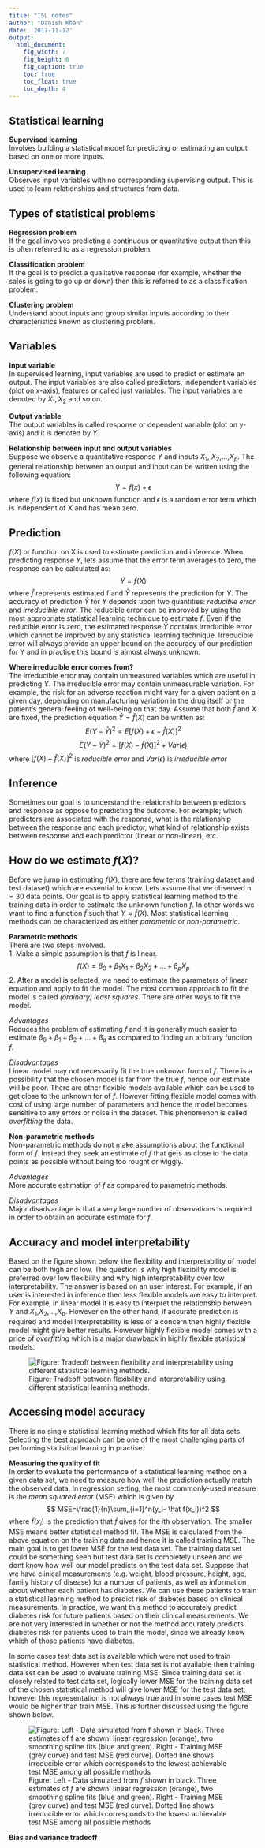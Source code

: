 ```yaml
---
title: "ISL notes"
author: "Danish Khan"
date: '2017-11-12'
output:
  html_document:
    fig_width: 7
    fig_height: 6
    fig_caption: true
    toc: true
    toc_float: true
    toc_depth: 4
---
```

## Statistical learning
__Supervised learning__  
Involves building a statistical model for predicting or estimating an output based on one or more inputs.

__Unsupervised learning__  
Observes input variables with no corresponding supervising output. This is used to learn relationships and structures from data.

## Types of statistical problems
__Regression problem__  
If the goal involves predicting a continuous or quantitative output then this is often referred to as a regression problem.

__Classification problem__  
If the goal is to predict a qualitative response (for example, whether the sales is going to go up or down) then this is referred to as a classification problem.

__Clustering problem__  
Understand about inputs and group similar inputs according to their characteristics known as clustering problem.

## Variables
__Input variable__  
In supervised learning, input variables are used to predict or estimate an output. The input variables are also called predictors, independent variables (plot on x-axis), features or called just variables. The input variables are denoted by $X_{1}, X_{2}$ and so on.

__Output variable__  
The output variables is called response or dependent variable (plot on y-axis) and it is denoted by $Y$.

__Relationship between input and output variables__  
Suppose we observe a quantitative response $Y$ and inputs $X_1$, $X_2$,...,$X_p$. The general relationship between an output and input can be written using the following equation: $$Y = f(x)+\epsilon$$ where $f(x)$ is fixed but unknown function and $\epsilon$ is a random error term which is independent of X and has mean zero.

## Prediction
$f(X)$ or function on X is used to estimate prediction and inference. When predicting response $Y$, lets assume that the error term averages to zero, the response can be calculated as: $$\hat{Y} = \hat{f}(X)$$
where $\hat{f}$ represents estimated f and $\hat{Y}$ represents the prediction for $Y$.
The accuracy of prediction $\hat{Y}$ for $Y$ depends upon two quantities: _reducible error_ and _irreducible error_. The reducible error can be improved by using the most appropriate statistical learning technique to estimate $f$. Even if the reducible error is zero, the estimated response $\hat{Y}$ contains irreducible error which cannot be improved by any statistical learning technique. Irreducible error will always provide an upper bound on the accuracy of our prediction for Y and in practice this bound is almost always unknown.

__Where irreducible error comes from?__  
The irreducible error may contain unmeasured variables which are useful in predicting $Y$. The irreducible error may contain unmeasurable variation. For example, the risk for an adverse reaction might vary for a given patient on a given day, depending on manufacturing variation in the drug itself or the patient's general feeling of well-being on that day.
Assume that both $\hat f$ and $X$ are fixed, the prediction equation $\hat Y=\hat f(X)$ can be written as:
$$E(Y-\hat Y)^2 = E[f(X) + \epsilon - \hat f(X)]^2$$
$$E(Y-\hat Y)^2 = [f(X) - \hat f(X)]^2 + Var(\epsilon)$$
where $[f(X) - \hat f(X)]^2$ is _reducible error_ and $Var(\epsilon)$ is _irreducible error_

## Inference
Sometimes our goal is to understand the relationship between predictors and response as oppose to predicting the outcome. For example; which predictors are associated with the response, what is the relationship between the response and each predictor, what kind of relationship exists between response and each predictor (linear or non-linear), etc.

## How do we estimate $f(X)$?
Before we jump in estimating $f(X)$, there are few terms (training dataset and test dataset) which are essential to know. Lets assume that we observed n = 30 data points. Our goal is to apply statistical learning method to the training data in order to estimate the unknown function $f$. In other words we want to find a function $\hat f$ such that $Y \approx \hat f(X)$. Most statistical learning methods can be characterized as either _parametric_ or _non-parametric_.

__Parametric methods__  
There are two steps involved.  
1. Make a simple assumption is that $f$ is linear. $$f(X)=\beta_0+\beta_1X_1+\beta_2X_2+...+\beta_pX_p$$
2. After a model is selected, we need to estimate the parameters of linear equation and apply to fit the model. The most common approach to fit the model is called _(ordinary) least squares_. There are other ways to fit the model.

_Advantages_  
Reduces the problem of estimating $f$ and it is generally much easier to estimate $\beta_0+\beta_1+\beta_2+...+\beta_p$ as compared to finding an arbitrary function $f$.

_Disadvantages_  
Linear model may not necessarily fit the true unknown form of $f$. There is a possibility that the chosen model is far from the true $f$, hence our estimate will be poor. There are other flexible models available which can be used to get close to the unknown for of $f$. However fitting flexible model comes with cost of using large number of parameters and hence the model becomes sensitive to any errors or noise in the dataset. This phenomenon is called _overfitting_ the data.

__Non-parametric methods__  
Non-parametric methods do not make assumptions about the functional form of $f$. Instead they seek an estimate of $f$ that gets as close to the data points as possible without being too rought or wiggly.

_Advantages_  
More accurate estimation of $f$ as compared to parametric methods.

_Disadvantages_  
Major disadvantage is that a very large number of observations is required in order to obtain an accurate estimate for $f$.

## Accuracy and model interpretability
Based on the figure shown below, the flexibility and interpretability of model can be both high and low. The question is why high flexibility model is preferred over low flexibility and why high interpretability over low interpretability. The answer is based on an user interest. For example, if an user is interested in inference then less flexible models are easy to interpret. For example, in linear model it is easy to interpret the relationship between $Y$ and $X_1$,$X_2$,...,$X_p$. However on the other hand, if accurate prediction is required and model interpretability is less of a concern then highly flexible model might give better results. However highly flexible model comes with a price of _overfitting_ which is a major drawback in highly flexible statistical models.

![Figure: Tradeoff between flexibility and interpretability using different statistical learning methods.](2-7.png)

## Accessing model accuracy
There is no single statistical learning method which fits for all data sets. Selecting the best approach can be one of the most challenging parts of performing statistical learning in practise.

__Measuring the quality of fit__  
In order to evaluate the performance of a statistical learning method on a given data set, we need to measure how well the prediction actually match the observed data. In regression setting, the most commonly-used measure is the _mean squared error_ (MSE) which is given by $$ MSE=\frac{1}{n}\sum_{i=1}^n(y_i- \hat f(x_i))^2 $$
where $\hat f(x_i)$ is the prediction that $\hat f$ gives for the $i$th observation. The smaller MSE means better statistical method fit. The MSE is calculated from the above equation on the training data and hence it is called training MSE. The main goal is to get lower MSE for the test data set. The training data set could be something seen but test data set is completely unseen and we dont know how well our model predicts on the test data set. Suppose that we have clinical measurements (e.g. weight, blood pressure, height, age, family history of disease) for a number of patients, as well as information about whether each patient has diabetes. We can use these patients to train a statistical learning method to predict risk of diabetes based on clinical measurements. In practice, we want this method to accurately predict diabetes risk for future patients based on their clinical measurements. We are not very interested in whether or not the method accurately predicts diabetes risk for patients used to train the model, since we already know which of those patients have diabetes.  

In some cases test data set is available which were not used to train statistical method. However when test data set is not available then training data set can be used to evaluate training MSE. Since training data set is closely related to test data set, logically lower MSE for the training data set of the chosen statistical method will give lower MSE for the test data set; however this representation is not always true and in some cases test MSE would be higher than train MSE. This is further discussed using the figure shown below.

![Figure: Left - Data simulated from $f$ shown in black. Three estimates of $f$ are shown: linear regression (orange), two smoothing spline fits (blue and green). Right - Training MSE (grey curve) and test MSE (red curve). Dotted line shows irreducible error which corresponds to the lowest achievable test MSE among all possible methods](2-9.png)



__Bias and variance tradeoff__


